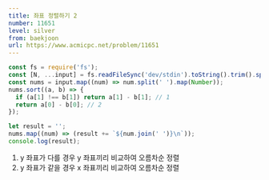 ```yaml
---
title: 좌표 정렬하기 2
number: 11651
level: silver
from: baekjoon
url: https://www.acmicpc.net/problem/11651
---
```


```js
const fs = require('fs');
const [N, ...input] = fs.readFileSync('dev/stdin').toString().trim().split('\n');
const nums = input.map((num) => num.split(' ').map(Number));
nums.sort((a, b) => {
  if (a[1] !== b[1]) return a[1] - b[1]; // 1
  return a[0] - b[0]; // 2
});

let result = '';
nums.map((num) => (result += `${num.join(' ')}\n`));
console.log(result);
```

1. y 좌표가 다를 경우 y 좌표끼리 비교하여 오름차순 정렬
2. y 좌표가 같을 경우 x 좌표끼리 비교하여 오름차순 정렬
